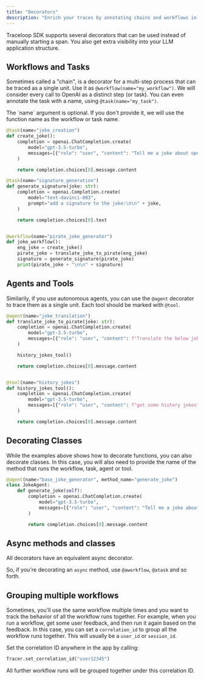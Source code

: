 ```yaml
---
title: "Decorators"
description: "Enrich your traces by annotating chains and workflows in your app"
---
```


Traceloop SDK supports several decorators that can be used instead of manually starting a span.
You also get extra visibility into your LLM application structure.

## Workflows and Tasks

Sometimes called a "chain", is a decorator for a multi-step process that can be traced as a single unit.
Use it as `@workflow(name="my_workflow")`.
We will consider every call to OpenAI as a distinct step (or task). You can even annotate the task with a name, using `@task(name="my_task")`.

<Tip>
  The `name` argument is optional. If you don't provide it, we will use the
  function name as the workflow or task name.
</Tip>

```python
@task(name="joke_creation")
def create_joke():
    completion = openai.ChatCompletion.create(
        model="gpt-3.5-turbo",
        messages=[{"role": "user", "content": "Tell me a joke about opentelemetry"}],
    )

    return completion.choices[0].message.content

@task(name="signature_generation")
def generate_signature(joke: str):
    completion = openai.Completion.create(
        model="text-davinci-003",
        prompt="add a signature to the joke:\n\n" + joke,
    )

    return completion.choices[0].text


@workflow(name="pirate_joke_generator")
def joke_workflow():
    eng_joke = create_joke()
    pirate_joke = translate_joke_to_pirate(eng_joke)
    signature = generate_signature(pirate_joke)
    print(pirate_joke + "\n\n" + signature)
```

## Agents and Tools

Similarily, if you use autonomous agents, you can use the `@agent` decorator to trace them as a single unit.
Each tool should be marked with `@tool`.

```python
@agent(name="joke_translation")
def translate_joke_to_pirate(joke: str):
    completion = openai.ChatCompletion.create(
        model="gpt-3.5-turbo",
        messages=[{"role": "user", "content": f"Translate the below joke to pirate-like english:\n\n{joke}"}],
    )

    history_jokes_tool()

    return completion.choices[0].message.content


@tool(name="history_jokes")
def history_jokes_tool():
    completion = openai.ChatCompletion.create(
        model="gpt-3.5-turbo",
        messages=[{"role": "user", "content": f"get some history jokes"}],
    )

    return completion.choices[0].message.content
```

## Decorating Classes

While the examples above shows how to decorate functions, you can also decorate classes.
In this case, you will also need to provide the name of the method that runs the workflow, task, agent or tool.

```python
@agent(name="base_joke_generator", method_name="generate_joke")
class JokeAgent:
    def generate_joke(self):
        completion = openai.ChatCompletion.create(
            model="gpt-3.5-turbo",
            messages=[{"role": "user", "content": "Tell me a joke about Traceloop"}],
        )

        return completion.choices[0].message.content
```

## Async methods and classes

All decorators have an equivalent async decorator.

So, if you're decorating an `async` method, use `@aworkflow`, `@atask` and so forth.

## Grouping multiple workflows

Sometimes, you'll use the same workflow multiple times and you want to track the behavior of all the workflow runs together.
For example, when you run a workflow, get some user feedback, and then run it again based on the feedback.
In this case, you can set a `correlation_id` to group all the workflow runs together.
This will usually be a `user_id` or `session_id`.

Set the correlation ID anywhere in the app by calling:

```python
Tracer.set_correlation_id("user12345")
```

All further workflow runs will be grouped together under this correlation ID.
